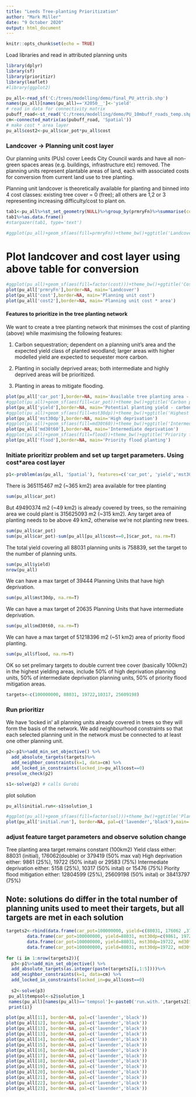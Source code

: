 ```yaml
---
title: "Leeds Tree-planting Prioritization"
author: "Mark Miller"
date: "9 October 2020"
output: html_document
---
```


```r
knitr::opts_chunk$set(echo = TRUE)
```

Load libraries and read in attributed planning units

```r
library(dplyr)
library(sf)
library(prioritizr)
library(leaflet)
#library(ggplot2)

pu_all<-read_sf('C:/trees/modelling/demo/final_PU_attrib.shp')
names(pu_all)[names(pu_all)=='X2050__']<-'yield'
# read in data for connectivity matrix
pubuff_road<-st_read('C:/trees/modelling/demo/PU_10mbuff_roads_temp.shp')# read manually edited file
cm<-connected_matrix(as(pubuff_road, 'Spatial'))
# make cost * area layer
pu_all$cost2<-pu_all$car_pot*pu_all$cost
```

### Landcover -> Planning unit cost layer

Our planning units (PUs) cover Leeds City Council wards and have all non-green spaces areas (e.g. buildings, infrastructure etc) removed. The planning units represent plantable areas of land, each with associated costs for conversion from current land use to tree planting.  

Planning unit landcover is theoretically available for planting and binned into 4 cost classes: existing tree cover = 0 (free); all others are 1,2 or 3 representing increasing difficulty/cost to plant on. 
```r

tab1<-pu_all%>%st_set_geometry(NULL)%>%group_by(prmryFn)%>%summarise(cost=first(cost))
tab1%>%as.data.frame()
#stargazer(tab1, type='text')

#ggplot(pu_all)+geom_sf(aes(fill=prmryFn))+theme_bw()+ggtitle('Landcover')
```

# Plot landcover and cost layer using above table for conversion

```r
#ggplot(pu_all)+geom_sf(aes(fill=factor(cost)))+theme_bw()+ggtitle('Cost')
plot(pu_all['prmryFn'],border=NA, main='Landcover')
plot(pu_all['cost'],border=NA, main='Planning unit cost')
plot(pu_all['cost2'],border=NA, main='Planning unit cost * area')
```

#### Features to prioritize in the tree planting network

We want to create a tree planting network that minimses the cost of planting (above) while maximising the following features: 

1) Carbon sequestration; dependent on a planning unit's area and the expected yield class of planted woodland; larger areas with higher modelled yield are expected to sequester more carbon.

2) Planting in socially deprived areas; both intermediate and highly deprived areas will be prioritized.

3) Planting in areas to mitigate flooding.

```r
plot(pu_all['car_pot'],border=NA, main='Available tree planting area - carbon sequestration 1')
#ggplot(pu_all)+geom_sf(aes(fill=car_pot))+theme_bw()+ggtitle('Carbon potential')
plot(pu_all['yield'],border=NA, main='Potential planting yield - carbon sequestration 2')
#ggplot(pu_all)+geom_sf(aes(fill=mst30dp))+theme_bw()+ggtitle('Highest 30% Deprivation')
plot(pu_all['mst30dp'],border=NA, main='High deprivation')
#ggplot(pu_all)+geom_sf(aes(fill=md30t60))+theme_bw()+ggtitle('Intermediate Deprivation')
plot(pu_all['md30t60'],border=NA, main='Intermediate deprivation')
#ggplot(pu_all)+geom_sf(aes(fill=flood))+theme_bw()+ggtitle('Priority flood planting')
plot(pu_all['flood'],border=NA, main='Priority flood planting')
```

### Initiate prioritizr problem and set up target parameters. Using cost*area cost layer

```r
p1<-problem(as(pu_all, 'Spatial'), features=c('car_pot', 'yield','mst30dp', "md30t60", 'flood'),cost_column='cost2')
```
There is 365115467 m2 (~365 km2) area available for tree planting 

```r
sum(pu_all$car_pot)
```
But 49490374 m2 (~49 km2) is already covered by trees, so the remaining area we could plant is 315625093 m2 (~315 km2). Any target area of planting needs to be above 49 km2, otherwise we're not planting new trees.
```r
sum(pu_all$car_pot)
sum(pu_all$car_pot)-sum(pu_all[pu_all$cost==0,]$car_pot, na.rm=T)
```
The total yield covering all 88031 planning units is 758839, set the target to the number of planning units.
```r
sum(pu_all$yield)
nrow(pu_all)
```
We can have a max target of 39444 Planning Units that have high deprivation.
```r
sum(pu_all$mst30dp, na.rm=T)
```
We can have a max target of 20635 Planning Units that have intermediate deprivation.
```r
sum(pu_all$md30t60, na.rm=T)
```
We can have a max target of 51218396 m2 (~51 km2) area of priority flood planting.
```r
sum(pu_all$flood, na.rm=T)
```


OK so set prelimary targets to double current tree cover (basically 100km2) in the highest yielding areas, include 50% of high deprivation planning units, 50% of intermediate deprivation planning units, 50% of priority flood mitigation areas.
```r
targets<-c(100000000, 88031, 19722,10317, 25609198)
```

### Run prioritizr
We have 'locked in' all planning units already covered in trees so they will form the basis of the network. We add neighbourhood constraints so that each selected planning unit in the network must be connected to at least one other planning unit. 

```r
p2<-p1%>%add_min_set_objective() %>%   
  add_absolute_targets(targets)%>%
  add_neighbor_constraints(k=1, data=cm) %>%
  add_locked_in_constraints(locked_in=pu_all$cost==0)
presolve_check(p2)

s1<-solve(p2) # calls Gurobi
```

plot solution

```r
pu_all$initial.run<-s1$solution_1

#ggplot(pu_all)+geom_sf(aes(fill=factor(sol)))+theme_bw()+ggtitle('Planning solution 1')
plot(pu_all['initial.run'], border=NA, pal=c('lavender','black'),main='Initial planning solution (black in network)')
```

### adjust feature target parameters and observe solution change 

Tree planting area target remains constant (100km2)
Yield class either: 88031 (initial), 176062(double) or 379419 (50% max val)
High deprivation either: 9861 (25%), 19722 (50% inital) or 29583 (75%)
Intermediate deprivation either: 5158 (25%), 10317 (50% inital) or 15476 (75%)
Piority flood mitigation either: 12804599 (25%), 25609198 (50% inital) or 38413797 (75%)

## Note: solutions do differ in the total number of planning units used to meet their targets, but all targets are met in each solution

```r

targets2<-rbind(data.frame(car_pot=100000000, yield=c(88031, 176062 ,379419), mst30dp=19722, md30t60=10317, flood= 25609198, name='Yield', lev=c('low', 'med', 'high')),
        data.frame(car_pot=100000000, yield=88031, mst30dp=c(9861, 19722, 29583), md30t60=10317, flood= 25609198, name='High Depr', lev=c('low', 'med', 'high')),
        data.frame(car_pot=100000000, yield=88031, mst30dp=19722, md30t60=c(5158, 10317, 15476), flood= 25609198, name='Intermediate Depr', lev=c('low', 'med', 'high')),
        data.frame(car_pot=100000000, yield=88031, mst30dp=19722, md30t60=10317, flood= c(12804599, 25609198, 38413797), name='Flood mitigaton', lev=c('low', 'med', 'high')))
 
for (i in 1:nrow(targets2)){
  p3<-p1%>%add_min_set_objective() %>%   
  add_absolute_targets(as.integer(paste(targets2[i,1:5])))%>%
  add_neighbor_constraints(k=1, data=cm) %>%
  add_locked_in_constraints(locked_in=pu_all$cost==0)
  
  s2<-solve(p3) 
 pu_all$tempsol<-s2$solution_1
 names(pu_all)[names(pu_all)=='tempsol']<-paste0('run.with.',targets2[i,7],'.',targets2[i,6])
 print(i)}             
```
```r

plot(pu_all[11], border=NA, pal=c('lavender','black'))
plot(pu_all[12], border=NA, pal=c('lavender','black'))
plot(pu_all[13], border=NA, pal=c('lavender','black'))
plot(pu_all[13], border=NA, pal=c('lavender','black'))
plot(pu_all[14], border=NA, pal=c('lavender','black'))
plot(pu_all[15], border=NA, pal=c('lavender','black'))
plot(pu_all[16], border=NA, pal=c('lavender','black'))
plot(pu_all[17], border=NA, pal=c('lavender','black'))
plot(pu_all[18], border=NA, pal=c('lavender','black'))
plot(pu_all[19], border=NA, pal=c('lavender','black'))
plot(pu_all[20], border=NA, pal=c('lavender','black'))
plot(pu_all[21], border=NA, pal=c('lavender','black'))
plot(pu_all[22], border=NA, pal=c('lavender','black'))
plot(pu_all[23], border=NA, pal=c('lavender','black'))
```
